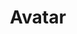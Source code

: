 ---
id: avatar
title: Avatar
description:
  A graphical representation of the user, often used in profile sections.
---
